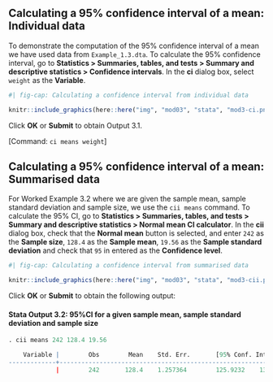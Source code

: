 ## Calculating a 95% confidence interval of a mean: Individual data {#sec-cimean-stata-ind}

To demonstrate the computation of the 95% confidence interval of a mean we have used data from `Example_1.3.dta`. To calculate the 95% confidence interval, go to **Statistics > Summaries, tables, and tests > Summary and descriptive statistics > Confidence intervals**. In the **ci** dialog box, select `weight` as the **Variable**.

```r
#| fig-cap: Calculating a confidence interval from individual data

knitr::include_graphics(here::here("img", "mod03", "stata", "mod3-ci.png"))
```

Click **OK** or **Submit** to obtain Output 3.1.

[Command: `ci means weight`]

## Calculating a 95% confidence interval of a mean: Summarised data {#sec-cimean-stata-summ}

For Worked Example 3.2 where we are given the sample mean, sample standard deviation and sample size, we use the `cii means` command. To calculate the 95% CI, go to **Statistics > Summaries, tables, and tests > Summary and descriptive statistics > Normal mean CI calculator**. In the **cii** dialog box, check that the **Normal mean** button is selected, and enter `242` as the **Sample size**, `128.4` as the **Sample mean**, `19.56` as the **Sample standard deviation** and check that `95` in entered as the **Confidence level**.

```r
#| fig-cap: Calculating a confidence interval from summarised data

knitr::include_graphics(here::here("img", "mod03", "stata", "mod3-cii.png"))
```
 
Click **OK** or **Submit** to obtain the following output:

#### Stata Output 3.2: 95%CI for a given sample mean, sample standard deviation and sample size {-}
```r
. cii means 242 128.4 19.56

    Variable |        Obs        Mean    Std. Err.       [95% Conf. Interval]
-------------+---------------------------------------------------------------
             |        242       128.4    1.257364        125.9232    130.8768
```



